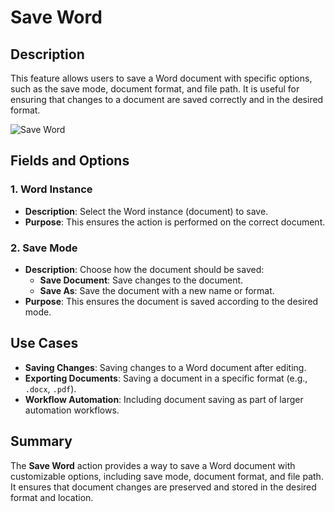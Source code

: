 # Save Word  

## Description
This feature allows users to save a Word document with specific options, such as the save mode, document format, and file path. It is useful for ensuring that changes to a document are saved correctly and in the desired format.  

![Save Word](../../../assets/word/save-word.png)  

## Fields and Options  

### 1. Word Instance
- **Description**: Select the Word instance (document) to save.  
- **Purpose**: This ensures the action is performed on the correct document.  

### 2. Save Mode
- **Description**: Choose how the document should be saved:  
  - **Save Document**: Save changes to the document.  
  - **Save As**: Save the document with a new name or format.  
- **Purpose**: This ensures the document is saved according to the desired mode.  

## Use Cases  
- **Saving Changes**: Saving changes to a Word document after editing.  
- **Exporting Documents**: Saving a document in a specific format (e.g., `.docx`, `.pdf`).  
- **Workflow Automation**: Including document saving as part of larger automation workflows.  

## Summary
The **Save Word** action provides a way to save a Word document with customizable options, including save mode, document format, and file path. It ensures that document changes are preserved and stored in the desired format and location.